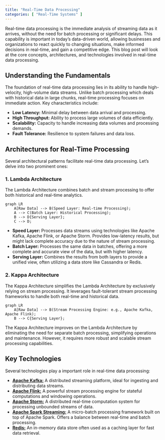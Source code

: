 ```yaml
---
title: "Real-Time Data Processing"
categories: [ "Real-Time Systems" ]
---
```


Real-time data processing is the immediate analysis of streaming data as it arrives, without the need for batch processing or significant delays. This capability is important in today's data-driven world, allowing businesses and organizations to react quickly to changing situations, make informed decisions in real-time, and gain a competitive edge. This blog post will look at the core concepts, architectures, and technologies involved in real-time data processing.

## Understanding the Fundamentals

The foundation of real-time data processing lies in its ability to handle high-velocity, high-volume data streams. Unlike batch processing which deals with historical data in large chunks, real-time processing focuses on immediate action. Key characteristics include:

-   **Low Latency:** Minimal delay between data arrival and processing.
-   **High Throughput:** Ability to process large volumes of data efficiently.
-   **Scalability:** Capacity to handle increasing data volumes and processing demands.
-   **Fault Tolerance:** Resilience to system failures and data loss.

## Architectures for Real-Time Processing

Several architectural patterns facilitate real-time data processing. Let's delve into two prominent ones:

### 1. Lambda Architecture

The Lambda Architecture combines batch and stream processing to offer both historical and real-time analytics.

```mermaid
graph LR
    A[Raw Data] --> B(Speed Layer: Real-time Processing);
    A --> C(Batch Layer: Historical Processing);
    B --> D{Serving Layer};
    C --> D;
```

-   **Speed Layer:** Processes data streams using technologies like Apache Kafka, Apache Flink, or Apache Storm. Provides low-latency results, but might lack complete accuracy due to the nature of stream processing.
-   **Batch Layer:** Processes the same data in batches, offering a more complete and accurate view of the data, but with higher latency.
-   **Serving Layer:** Combines the results from both layers to provide a unified view, often utilizing a data store like Cassandra or Redis.

### 2. Kappa Architecture

The Kappa Architecture simplifies the Lambda Architecture by exclusively relying on stream processing. It leverages fault-tolerant stream processing frameworks to handle both real-time and historical data.

```mermaid
graph LR
    A[Raw Data] --> B(Stream Processing Engine: e.g., Apache Kafka, Apache Flink);
    B --> C{Serving Layer};
```

The Kappa Architecture improves on the Lambda Architecture by eliminating the need for separate batch processing, simplifying operations and maintenance. However, it requires more robust and scalable stream processing capabilities.

## Key Technologies

Several technologies play a important role in real-time data processing:

-   [**Apache Kafka:**](https://kafka.apache.org/) A distributed streaming platform, ideal for ingesting and distributing data streams.
-   [**Apache Flink:**](https://flink.apache.org/) A powerful stream processing engine for stateful computations and windowing operations.
-   [**Apache Storm:**](https://storm.apache.org/) A distributed real-time computation system for processing unbounded streams of data.
-   [**Apache Spark Streaming:**](https://spark.apache.org/streaming/) A micro-batch processing framework built on top of Apache Spark. Offers a balance between real-time and batch processing.
-   [**Redis:**](https://redis.io/) An in-memory data store often used as a caching layer for fast data retrieval.
